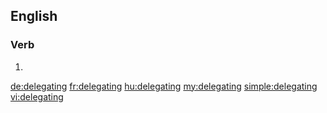 
==English==

===Verb===
{{head|en}}

# {{present participle of|delegate|lang=en}}

[[de:delegating]]
[[fr:delegating]]
[[hu:delegating]]
[[my:delegating]]
[[simple:delegating]]
[[vi:delegating]]